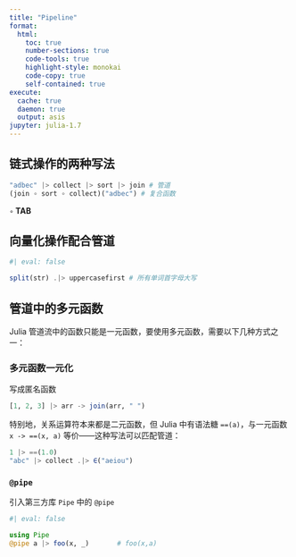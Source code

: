 ```yaml
---
title: "Pipeline"
format:
  html:
    toc: true
    number-sections: true
    code-tools: true
    highlight-style: monokai
    code-copy: true
    self-contained: true
execute: 
  cache: true
  daemon: true
  output: asis
jupyter: julia-1.7
---
```


## 链式操作的两种写法

```julia
"adbec" |> collect |> sort |> join # 管道
(join ∘ sort ∘ collect)("adbec") # 复合函数
```

`∘` **\circ TAB**

## 向量化操作配合管道

```julia
#| eval: false

split(str) .|> uppercasefirst # 所有单词首字母大写
```

## 管道中的多元函数

Julia 管道流中的函数只能是一元函数，要使用多元函数，需要以下几种方式之一：

### 多元函数一元化

写成匿名函数

```julia
[1, 2, 3] |> arr -> join(arr, " ")
```

特别地，关系运算符本来都是二元函数，但 Julia 中有语法糖 `==(a)`，与一元函数 `x -> ==(x, a)` 等价——这种写法可以匹配管道：

```julia
1 |> ==(1.0)
"abc" |> collect .|> ∈("aeiou")
```

### `@pipe`

引入第三方库 `Pipe` 中的 `@pipe`

```julia
#| eval: false

using Pipe
@pipe a |> foo(x, _)       # foo(x,a) 
```
